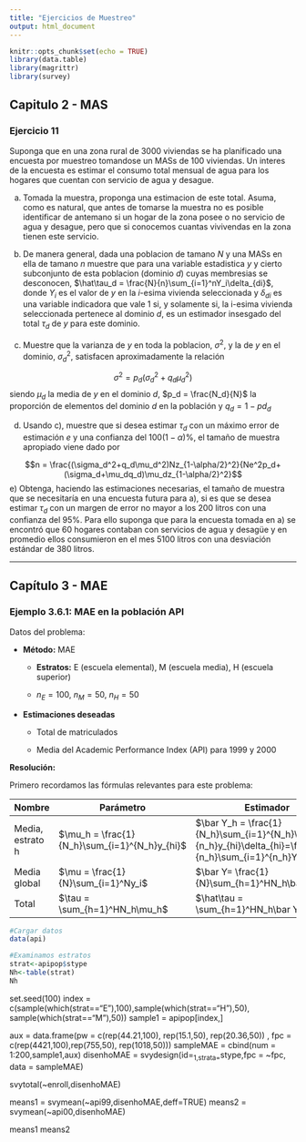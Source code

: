 ```yaml
---
title: "Ejercicios de Muestreo"
output: html_document
---
```


```r
knitr::opts_chunk$set(echo = TRUE)
library(data.table)
library(magrittr)
library(survey)
```

## Capitulo 2 - MAS

### Ejercicio 11

Suponga que en una zona rural de 3000 viviendas se ha planificado una encuesta por muestreo tomandose un MASs de 100 viviendas. Un interes de la encuesta es estimar el consumo total mensual de agua para los hogares que cuentan con servicio de agua y desague.

a) Tomada la muestra, proponga una estimacion de este total. Asuma, como es natural, que antes de tomarse la muestra no es posible identificar de antemano si un hogar de la zona posee o no servicio de agua y desague, pero que si conocemos cuantas vivivendas en la zona tienen este servicio.

b) De manera general, dada una poblacion de tamano $N$ y una MASs en ella de tamano $n$ muestre que para una variable estadistica $y$ y cierto subconjunto de esta poblacion (dominio $d$) cuyas membresias se desconocen, $\hat\tau_d = \frac{N}{n}\sum_{i=1}^nY_i\delta_{di}$, donde $Y_i$ es el valor de $y$ en la $i$-esima vivienda seleccionada y $\delta_{di}$ es una variable indicadora que vale $1$ si, y solamente si, la i-esima vivienda seleccionada pertenece al dominio $d$, es un estimador insesgado del total $\tau_d$ de $y$ para este dominio.

c) Muestre que la varianza de $y$ en toda la poblacion, $\sigma^2$, y la de $y$ en el dominio, $\sigma_d^2$, satisfacen aproximadamente la relación

$$\sigma^2 = p_d(\sigma_d^2+q_d\mu_d^2)$$
siendo $\mu_d$ la media de $y$ en el dominio $d$, $p_d = \frac{N_d}{N}$ la proporción de elementos del dominio $d$ en la población y $q_d = 1 - pd_d$

d) Usando c), muestre que si desea estimar $\tau_d$ con un máximo error de estimación $e$ y una confianza del $100(1-\alpha)\%$, el tamaño de muestra apropiado viene dado por

$$n = \frac{(\sigma_d^2+q_d\mu_d^2)Nz_{1-\alpha/2}^2}{Ne^2p_d+(\sigma_d+\mu_dq_d)\mu_dz_{1-\alpha/2}^2}$$
e) Obtenga, haciendo las estimaciones necesarias, el tamaño de muestra que se necesitaría en una encuesta futura para a), si es que se desea estimar $\tau_d$ con un margen de error no mayor a los $200$ litros con una confianza del $95\%$. Para ello suponga que para la encuesta tomada en a) se encontró que $60$ hogares contaban con servicios de agua y desagüe y en promedio ellos consumieron en el mes $5100$ litros con una desviación estándar de 380 litros.

---

## Capítulo 3 - MAE

### Ejemplo 3.6.1: MAE en la población API

Datos del problema:

* **Método:** MAE

    * **Estratos:** E (escuela elemental), M (escuela media), H (escuela superior)
    
    * $n_E = 100$, $n_M = 50$, $n_H = 50$
    
* **Estimaciones deseadas**

    * Total de matriculados
    
    * Media del Academic Performance Index (API) para 1999 y 2000

**Resolución:**

Primero recordamos las fórmulas relevantes para este problema:

Nombre|Parámetro|Estimador
------|---------|---------
Media, estrato h|$\mu_h = \frac{1}{N_h}\sum_{i=1}^{N_h}y_{hi}$|$\bar Y_h = \frac{1}{N_h}\sum_{i=1}^{N_h}\frac{N_h}{n_h}y_{hi}\delta_{hi}=\frac{1}{n_h}\sum_{i=1}^{n_h}Y_{hi}$
Media global|$\mu = \frac{1}{N}\sum_{i=1}^Ny_i$|$\bar Y= \frac{1}{N}\sum_{h=1}^HN_h\bar Y_h$
Total|$\tau = \sum_{h=1}^HN_h\mu_h$|$\hat\tau = \sum_{h=1}^HN_h\bar Y_h$

```r
#Cargar datos
data(api)

#Examinamos estratos
strat<-apipop$stype
Nh<-table(strat)
Nh
```



set.seed(100)
index = c(sample(which(strat=="E"),100),sample(which(strat=="H"),50),
sample(which(strat=="M"),50))
sample1 = apipop[index,]

aux = data.frame(pw = c(rep(44.21,100), rep(15.1,50), rep(20.36,50))
, fpc = c(rep(4421,100),rep(755,50), rep(1018,50)))
sampleMAE = cbind(num = 1:200,sample1,aux)
disenhoMAE = svydesign(id=~1,strata=~stype,fpc = ~fpc, data = sampleMAE)

svytotal(~enroll,disenhoMAE)

means1 = svymean(~api99,disenhoMAE,deff=TRUE)
means2 = svymean(~api00,disenhoMAE)

means1
means2
